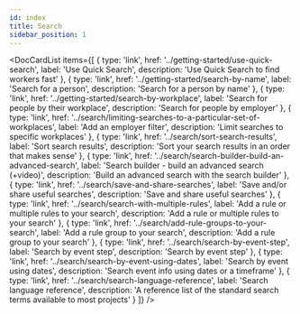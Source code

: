 ```yaml
---
id: index
title: Search
sidebar_position: 1
---
```


<DocCardList items={[
  {
    type: 'link',
    href: '../getting-started/use-quick-search',
    label: 'Use Quick Search',
    description: 'Use Quick Search to find workers fast'
  },
  {
    type: 'link',
    href: '../getting-started/search-by-name',
    label: 'Search for a person',
    description: 'Search for a person by name'
  },
  {
    type: 'link',
    href: '../getting-started/search-by-workplace',
    label: 'Search for people by their workplace',
    description: 'Search for people by employer'
  },
  {
    type: 'link',
    href: '../search/limiting-searches-to-a-particular-set-of-workplaces',
    label: 'Add an employer filter',
    description: 'Limit searches to specific workplaces'
  },
  {
    type: 'link',
    href: '../search/sort-search-results',
    label: 'Sort search results',
    description: 'Sort your search results in an order that makes sense'
  },
  {
    type: 'link',
    href: '../search/search-builder-build-an-advanced-search',
    label: 'Search builder - build an advanced search (+video)',
    description: 'Build an advanced search with the search builder'
  },
  {
    type: 'link',
    href: '../search/save-and-share-searches',
    label: 'Save and/or share useful searches',
    description: 'Save and share useful searches'
  },
  {
    type: 'link',
    href: '../search/search-with-multiple-rules',
    label: 'Add a rule or multiple rules to your search',
    description: 'Add a rule or multiple rules to your search'
  },
  {
    type: 'link',
    href: '../search/add-rule-groups-to-your-search',
    label: 'Add a rule group to your search',
    description: 'Add a rule group to your search'
  },
  {
    type: 'link',
    href: '../search/search-by-event-step',
    label: 'Search by event step',
    description: 'Search by event step'
  },
  {
    type: 'link',
    href: '../search/search-by-event-using-dates',
    label: 'Search by event using dates',
    description: 'Search event info using dates or a timeframe'
  },
  {
    type: 'link',
    href: '../search/search-language-reference',
    label: 'Search language reference',
    description: 'A reference list of the standard search terms available to most projects'
  }
]} />
